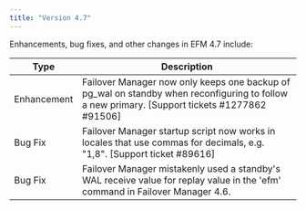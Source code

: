 ```yaml
---
title: "Version 4.7"
---
```


Enhancements, bug fixes, and other changes in EFM 4.7 include:

| Type | Description |
| ---- |------------ |
| Enhancement | Failover Manager now only keeps one backup of pg_wal on standby when reconfiguring to follow a new primary. [Support tickets #1277862 #91506] |
| Bug Fix | Failover Manager startup script now works in locales that use commas for decimals, e.g. "1,8". [Support ticket #89616]|
| Bug Fix | Failover Manager mistakenly used a standby's WAL receive value for replay value in the 'efm' command in Failover Manager 4.6. |
